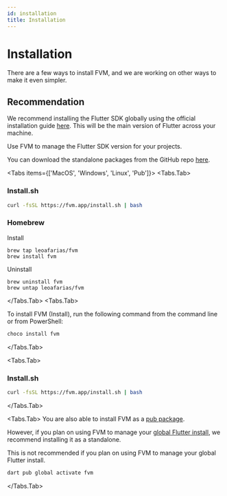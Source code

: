 ```yaml
---
id: installation
title: Installation
---
```



# Installation

There are a few ways to install FVM, and we are working on other ways to make it even simpler.

## Recommendation

We recommend installing the Flutter SDK globally using the official installation guide [here](https://docs.flutter.dev/get-started/install). This will be the main version of Flutter across your machine.

Use FVM to manage the Flutter SDK version for your projects.

You can download the standalone packages from the GitHub repo [here](https://github.com/leoafarias/fvm/releases).

<Tabs items={['MacOS', 'Windows', 'Linux', 'Pub']}>
  <Tabs.Tab>
### Install.sh

```bash
curl -fsSL https://fvm.app/install.sh | bash
```

### Homebrew

Install

```
brew tap leoafarias/fvm
brew install fvm
```

Uninstall

```
brew uninstall fvm
brew untap leoafarias/fvm
```

  </Tabs.Tab>
  <Tabs.Tab>

To install FVM (Install), run the following command from the command line or from PowerShell:

```bash
choco install fvm
```

  </Tabs.Tab>

  <Tabs.Tab>
### Install.sh

```bash
curl -fsSL https://fvm.app/install.sh | bash
```
</Tabs.Tab>

<Tabs.Tab>
You are also able to install FVM as a [pub package](https://pub.dev/packages/fvm).

However, if you plan on using FVM to manage your [global Flutter install](/docs/guides/global_version), we recommend installing it as a standalone.

<Callout type="warning">
  This is not recommended if you plan on using FVM to manage your global Flutter install.
</Callout>

```bash
dart pub global activate fvm
```

</Tabs.Tab>
</Tabs>
